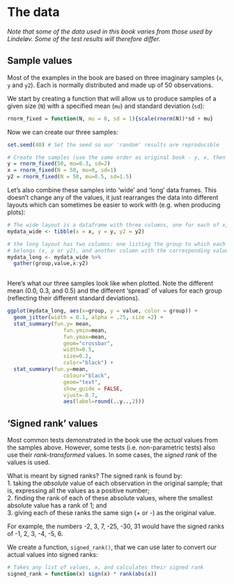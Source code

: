 # The data {#data}

_Note that some of the data used in this book varies from those used by Lindeløv. Some of the test results will therefore differ._

## Sample values {#samplevalues}
Most of the examples in the book are based on three imaginary samples (`x`, `y` and `y2`). Each is normally distributed and made up of 50 observations.

We start by creating a function that will allow us to produce samples of a given size (`N`) with a specified mean (`mu`) and standard deviation (`sd`):

```r
rnorm_fixed = function(N, mu = 0, sd = 1){scale(rnorm(N))*sd + mu}
```

Now we can create our three samples:

```r
set.seed(40) # Set the seed so our 'random' results are reproducible

# Create the samples (use the same order as original book - y, x, then y2)
y = rnorm_fixed(50, mu=0.3, sd=2) 
x = rnorm_fixed(N = 50, mu=0, sd=1)
y2 = rnorm_fixed(N = 50, mu=0.5, sd=1.5)
```

Let's also combine these samples into 'wide' and 'long' data frames. This doesn't change any of the values, it just rearranges the data into different layouts which can sometimes be easier to work with (e.g. when producing plots):

```r
# The wide layout is a dataframe with three columns, one for each of x, y and y2
mydata_wide <- tibble(x = x, y = y, y2 = y2)

# the long layout has two columns: one listing the group to which each observation 
# belongs (x, y or y2), and another column with the corresponding value
mydata_long <- mydata_wide %>% 
  gather(group,value,x:y2)
  
```

Here's what our three samples look like when plotted. Note the different mean (0.0, 0.3, and 0.5) and the different 'spread' of values for each group (reflecting their different standard deviations).

```r
ggplot(mydata_long, aes(x=group, y = value, color = group)) +
  geom_jitter(width = 0.1, alpha = .75, size =2) + 
  stat_summary(fun.y= mean, 
                  fun.ymin=mean, 
                  fun.ymax=mean, 
                  geom="crossbar", 
                  width=0.5, 
                  size=0.2,
                  color="black") +
  stat_summary(fun.y=mean, 
                  colour="black", 
                  geom="text",
                  show_guide = FALSE, 
                  vjust=-0.7, 
                  aes(label=round(..y..,2))) 
```

## 'Signed rank' values {#ranktrans}

Most common tests demonstrated in the book use the _actual_ values from the samples above. However, some tests (i.e. non-parametric tests) also use their _rank-transformed_ values. In some cases, the _signed rank_ of the values is used. 

What is meant by signed ranks? The signed rank is found by:  
1. taking the _absolute_ value of each observation in the original sample; that is, expressing all the values as a positive number;  
2. finding the rank of each of these absolute values, where the smallest absolute value has a rank of 1; and  
3. giving each of these ranks the same sign (+ or -) as the original value.

For example, the numbers -2, 3, 7, -25, -30, 31 would have the signed ranks of -1, 2, 3, -4, -5, 6.

We create a function, `signed_rank()`, that we can use later to convert our actual values into signed ranks:

```r
# Takes any list of values, x, and calculates their signed rank
signed_rank = function(x) sign(x) * rank(abs(x))
```
